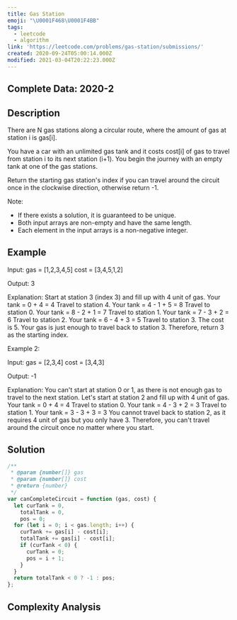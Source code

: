 ```yaml
---
title: Gas Station
emoji: "\U0001F468‍\U0001F4BB"
tags:
  - leetcode
  - algorithm
link: 'https://leetcode.com/problems/gas-station/submissions/'
created: 2020-09-24T05:00:14.000Z
modified: 2021-03-04T20:22:23.000Z
---
```


## Complete Data: 2020-2

## Description

There are N gas stations along a circular route, where the amount of gas at station i is gas[i].

You have a car with an unlimited gas tank and it costs cost[i] of gas to travel from station i to its next station (i+1). You begin the journey with an empty tank at one of the gas stations.

Return the starting gas station's index if you can travel around the circuit once in the clockwise direction, otherwise return -1.

Note:

- If there exists a solution, it is guaranteed to be unique.
- Both input arrays are non-empty and have the same length.
- Each element in the input arrays is a non-negative integer.

## Example

Input:
gas = [1,2,3,4,5]
cost = [3,4,5,1,2]

Output: 3

Explanation:
Start at station 3 (index 3) and fill up with 4 unit of gas. Your tank = 0 + 4 = 4
Travel to station 4. Your tank = 4 - 1 + 5 = 8
Travel to station 0. Your tank = 8 - 2 + 1 = 7
Travel to station 1. Your tank = 7 - 3 + 2 = 6
Travel to station 2. Your tank = 6 - 4 + 3 = 5
Travel to station 3. The cost is 5. Your gas is just enough to travel back to station 3.
Therefore, return 3 as the starting index.

Example 2:

Input:
gas = [2,3,4]
cost = [3,4,3]

Output: -1

Explanation:
You can't start at station 0 or 1, as there is not enough gas to travel to the next station.
Let's start at station 2 and fill up with 4 unit of gas. Your tank = 0 + 4 = 4
Travel to station 0. Your tank = 4 - 3 + 2 = 3
Travel to station 1. Your tank = 3 - 3 + 3 = 3
You cannot travel back to station 2, as it requires 4 unit of gas but you only have 3.
Therefore, you can't travel around the circuit once no matter where you start.

## Solution

```js
/**
 * @param {number[]} gas
 * @param {number[]} cost
 * @return {number}
 */
var canCompleteCircuit = function (gas, cost) {
  let curTank = 0,
    totalTank = 0,
    pos = 0;
  for (let i = 0; i < gas.length; i++) {
    curTank += gas[i] - cost[i];
    totalTank += gas[i] - cost[i];
    if (curTank < 0) {
      curTank = 0;
      pos = i + 1;
    }
  }
  return totalTank < 0 ? -1 : pos;
};
```

## Complexity Analysis
